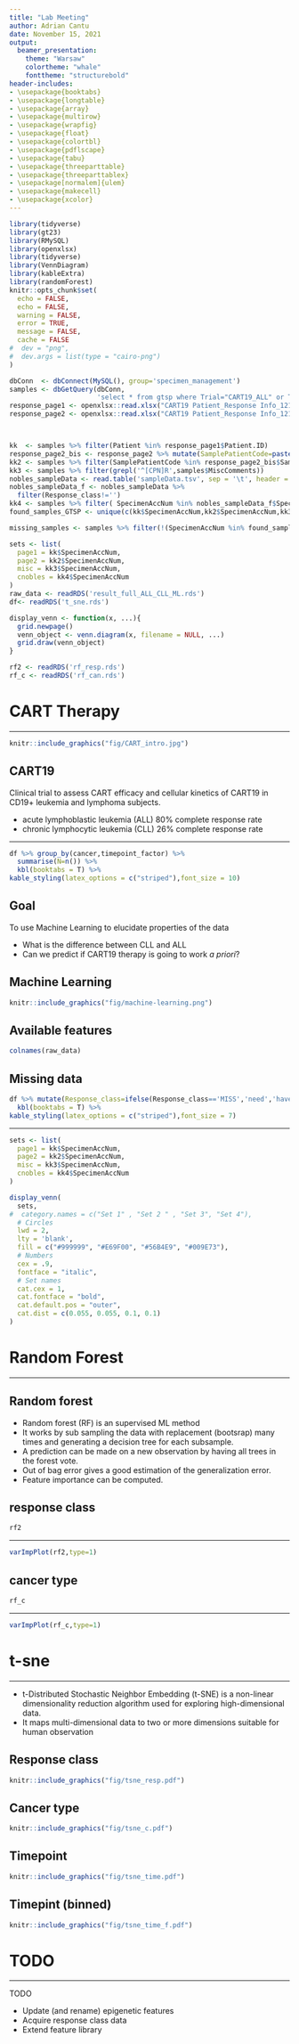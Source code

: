```yaml
---
title: "Lab Meeting"
author: Adrian Cantu
date: November 15, 2021
output:
  beamer_presentation:
    theme: "Warsaw"
    colortheme: "whale"
    fonttheme: "structurebold"
header-includes:
- \usepackage{booktabs}
- \usepackage{longtable}
- \usepackage{array}
- \usepackage{multirow}
- \usepackage{wrapfig}
- \usepackage{float}
- \usepackage{colortbl}
- \usepackage{pdflscape}
- \usepackage{tabu}
- \usepackage{threeparttable}
- \usepackage{threeparttablex}
- \usepackage[normalem]{ulem}
- \usepackage{makecell}
- \usepackage{xcolor}
---
```



```r
library(tidyverse)
library(gt23)
library(RMySQL)
library(openxlsx)
library(tidyverse)
library(VennDiagram)
library(kableExtra)
library(randomForest)
knitr::opts_chunk$set(
  echo = FALSE,
  echo = FALSE,
  warning = FALSE,
  error = TRUE,
  message = FALSE,
  cache = FALSE
#  dev = "png",
#  dev.args = list(type = "cairo-png")
)

```

```r
dbConn  <- dbConnect(MySQL(), group='specimen_management')
samples <- dbGetQuery(dbConn, 
                      'select * from gtsp where Trial="CART19_ALL" or Trial="CART19_CLL"')                   
response_page1 <- openxlsx::read.xlsx("CART19 Patient_Response Info_12102020.xlsx", 1, detectDates = TRUE)
response_page2 <- openxlsx::read.xlsx("CART19 Patient_Response Info_12102020.xlsx", 2, detectDates = TRUE)



kk  <- samples %>% filter(Patient %in% response_page1$Patient.ID)
response_page2_bis <- response_page2 %>% mutate(SamplePatientCode=paste0(protocol,'-',ID))
kk2 <- samples %>% filter(SamplePatientCode %in% response_page2_bis$SamplePatientCode)
kk3 <- samples %>% filter(grepl('^[CPN]R',samples$MiscComments))
nobles_sampleData <- read.table('sampleData.tsv', sep = '\t', header = TRUE) 
nobles_sampleData_f <- nobles_sampleData %>%
  filter(Response_class!='')
kk4 <- samples %>% filter( SpecimenAccNum %in% nobles_sampleData_f$SpecimenAccNum)
found_samples_GTSP <- unique(c(kk$SpecimenAccNum,kk2$SpecimenAccNum,kk3$SpecimenAccNum,kk4$SpecimenAccNum))

missing_samples <- samples %>% filter(!(SpecimenAccNum %in% found_samples_GTSP))

sets <- list(
  page1 = kk$SpecimenAccNum, 
  page2 = kk2$SpecimenAccNum, 
  misc = kk3$SpecimenAccNum,
  cnobles = kk4$SpecimenAccNum
)
raw_data <- readRDS('result_full_ALL_CLL_ML.rds')
df<- readRDS('t_sne.rds')

display_venn <- function(x, ...){
  grid.newpage()
  venn_object <- venn.diagram(x, filename = NULL, ...)
  grid.draw(venn_object)
}

rf2 <- readRDS('rf_resp.rds')
rf_c <- readRDS('rf_can.rds')
```


# CART Therapy

--- 

```r
knitr::include_graphics("fig/CART_intro.jpg")
```

## CART19 

Clinical trial to assess CART efficacy and cellular kinetics of CART19 in CD19+ leukemia and lymphoma subjects. 

* acute lymphoblastic leukemia (ALL) 80% complete response rate
* chronic lymphocytic leukemia (CLL) 26% complete response rate

---

```r
df %>% group_by(cancer,timepoint_factor) %>%
  summarise(N=n()) %>%
  kbl(booktabs = T) %>%
kable_styling(latex_options = c("striped"),font_size = 10)
```
## Goal

To use Machine Learning to elucidate properties of the data

* What is the difference between CLL and ALL
* Can we predict if CART19 therapy is going to work *a priori*?


## Machine Learning

```r
knitr::include_graphics("fig/machine-learning.png")
```


## Available features
\tiny
```r
colnames(raw_data)
```
\normalsize

## Missing data

```r
df %>% mutate(Response_class=ifelse(Response_class=='MISS','need','have')) %>% group_by(Response_class,cancer ) %>% summarise(N=n()) %>%
  kbl(booktabs = T) %>%
kable_styling(latex_options = c("striped"),font_size = 7)
```

---

```r

sets <- list(
  page1 = kk$SpecimenAccNum, 
  page2 = kk2$SpecimenAccNum, 
  misc = kk3$SpecimenAccNum,
  cnobles = kk4$SpecimenAccNum
)

display_venn(
  sets,
#  category.names = c("Set 1" , "Set 2 " , "Set 3", "Set 4"),
  # Circles
  lwd = 2,
  lty = 'blank',
  fill = c("#999999", "#E69F00", "#56B4E9", "#009E73"),
  # Numbers
  cex = .9,
  fontface = "italic",
  # Set names
  cat.cex = 1,
  cat.fontface = "bold",
  cat.default.pos = "outer",
  cat.dist = c(0.055, 0.055, 0.1, 0.1)
)
```

# Random Forest

---

## Random forest

* Random forest (RF) is an supervised ML method
* It works by sub sampling the data with replacement (bootsrap) many times
and generating a decision tree for each subsample.
* A prediction can be made on a new observation by having all trees in the forest
vote.
* Out of bag error gives a good estimation of the generalization error.
* Feature importance can be computed.

## response class
\small
```r
rf2
```
\normalsize

---

```r
varImpPlot(rf2,type=1)
```

## cancer type
\small
```r
rf_c
```
\normalsize

---

```r
varImpPlot(rf_c,type=1)
```

# t-sne

---

 
* t-Distributed Stochastic Neighbor Embedding (t-SNE) is a non-linear dimensionality reduction algorithm used for exploring high-dimensional data.
* It maps multi-dimensional data to two or more dimensions suitable for human observation

## Response class

```r
knitr::include_graphics("fig/tsne_resp.pdf")
```

## Cancer type

```r
knitr::include_graphics("fig/tsne_c.pdf")
```

## Timepoint

```r
knitr::include_graphics("fig/tsne_time.pdf")
```

## Timepint (binned)

```r
knitr::include_graphics("fig/tsne_time_f.pdf")
```

# TODO

---

TODO

* Update (and rename) epigenetic features
* Acquire response class data
* Extend feature library
